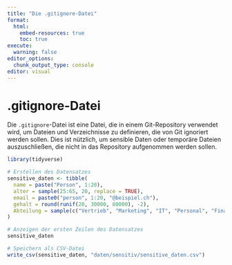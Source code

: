 ```yaml
---
title: "Die .gitignore-Datei"
format:
  html:
    embed-resources: true
    toc: true
execute:
  warning: false
editor_options: 
  chunk_output_type: console
editor: visual
---
```


# .gitignore-Datei

Die `.gitignore`-Datei ist eine Datei, die in einem Git-Repository verwendet wird, um Dateien und Verzeichnisse zu definieren, die von Git ignoriert werden sollen. Dies ist nützlich, um sensible Daten oder temporäre Dateien auszuschließen, die nicht in das Repository aufgenommen werden sollen.

```r
library(tidyverse)

# Erstellen des Datensatzes
sensitive_daten <- tibble(
  name = paste("Person", 1:20),
  alter = sample(25:65, 20, replace = TRUE),
  email = paste0("person", 1:20, "@beispiel.ch"),
  gehalt = round(runif(20, 30000, 80000), -2),
  Abteilung = sample(c("Vertrieb", "Marketing", "IT", "Personal", "Finanzen"), 20, replace = TRUE)
)

# Anzeigen der ersten Zeilen des Datensatzes
sensitive_daten

# Speichern als CSV-Datei
write_csv(sensitive_daten, "daten/sensitiv/sensitive_daten.csv")

```
